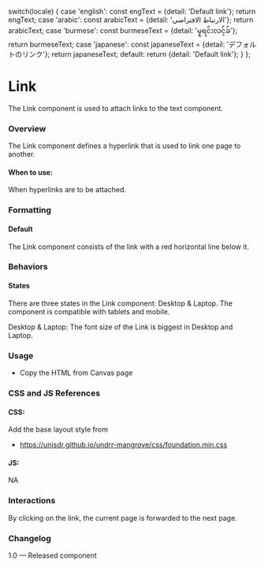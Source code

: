 
  switch(locale) {
    case 'english': const engText = {detail: 'Default link'}; return engText;
    case 'arabic': const arabicText = {detail: 'الارتباط الافتراضي'}; return arabicText;
    case 'burmese': const burmeseText = {detail: 'မူရင်းလင့်ခ်'}; return burmeseText;
    case 'japanese': const japaneseText = {detail: 'デフォルトのリンク'}; return japaneseText;
    default:
      return {detail: 'Default link'};
  }
};

<Meta of={LinksStories} />

# Link

The Link component is used to attach links to the text component.

### Overview

The Link component defines a hyperlink that is used to link one page to another.

#### When to use:

When hyperlinks are to be attached.

### Formatting

#### Default

The Link component consists of the link with a red horizontal line below it.

### Behaviors

#### States

There are three states in the Link component: Desktop & Laptop. The component is compatible with tablets and mobile.

Desktop & Laptop: The font size of the Link is biggest in Desktop and Laptop.

<Canvas>
  <Story of={LinksStories.DefaultLinks} />
</Canvas>

### Usage

* Copy the HTML from Canvas page

### CSS and JS References

#### CSS:

Add the base layout style from

* https://unisdr.github.io/undrr-mangrove/css/foundation.min.css

#### JS:

NA

### Interactions

By clicking on the link, the current page is forwarded to the next page.

### Changelog

1.0 — Released component
